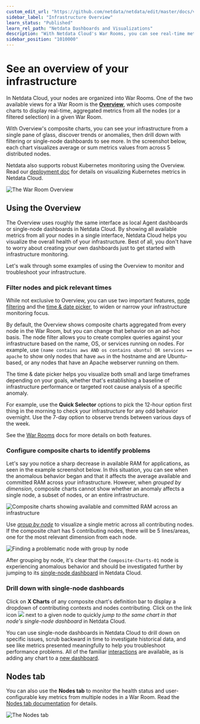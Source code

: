 ```yaml
---
custom_edit_url: "https://github.com/netdata/netdata/edit/master/docs/visualize/overview-infrastructure.md"
sidebar_label: "Infrastructure Overview"
learn_status: "Published"
learn_rel_path: "Netdata Dashboards and Visualizations"
description: "With Netdata Cloud's War Rooms, you can see real-time metrics, from any number of nodes in your infrastructure, in composite charts."
sidebar_position: "1010000"
---
```



# See an overview of your infrastructure

In Netdata Cloud, your nodes are organized into War Rooms. One of the two available views for a War Room is the
[**Overview**](/docs/monitor-your-infrastructure/home-overview-and-single-node-view), which uses composite charts to display
real-time, aggregated metrics from all the nodes (or a filtered selection) in a given War Room.

With Overview's composite charts, you can see your infrastructure from a single pane of glass, discover trends or
anomalies, then drill down with filtering or single-node dashboards to see more. In the screenshot below,
each chart visualizes average or sum metrics values from across 5 distributed nodes.

Netdata also supports robust Kubernetes monitoring using the Overview. Read our [deployment
doc](/docs/install-the-netdata-agent/kubernetes) for details on visualizing Kubernetes metrics in Netdata Cloud.

![The War Room
Overview](https://user-images.githubusercontent.com/1153921/108732681-09791980-74eb-11eb-9ba2-98cb1b6608de.png)

## Using the Overview

The Overview uses roughly the same interface as local Agent dashboards or single-node dashboards in Netdata Cloud. By
showing all available metrics from all your nodes in a single interface, Netdata Cloud helps you visualize the overall
health of your infrastructure. Best of all, you don't have to worry about creating your own dashboards just to get
started with infrastructure monitoring.

Let's walk through some examples of using the Overview to monitor and troubleshoot your infrastructure.

### Filter nodes and pick relevant times

While not exclusive to Overview, you can use two important features, [node
filtering](/docs/monitor-your-infrastructure/war-rooms#node-filter) and the [time &amp; date
picker](/docs/monitor-your-infrastructure/war-rooms#time--date-picker), to widen or narrow your infrastructure
monitoring focus.

By default, the Overview shows composite charts aggregated from every node in the War Room, but you can change that
behavior on an ad-hoc basis. The node filter allows you to create complex queries against your infrastructure based on
the name, OS, or services running on nodes. For example, use `(name contains aws AND os contains ubuntu) OR services ==
apache` to show only nodes that have `aws` in the hostname and are Ubuntu-based, or any nodes that have an Apache
webserver running on them.

The time &amp; date picker helps you visualize both small and large timeframes depending on your goals, whether that's
establishing a baseline of infrastructure performance or targeted root cause analysis of a specific anomaly.

For example, use the **Quick Selector** options to pick the 12-hour option first thing in the morning to check your
infrastructure for any odd behavior overnight. Use the 7-day option to observe trends between various days of the week.

See the [War Rooms](/docs/monitor-your-infrastructure/war-rooms) docs for more details on both features.

### Configure composite charts to identify problems

Let's say you notice a sharp decrease in available RAM for applications, as seen in the example screenshot below. In
this situation, you can see when the anomalous behavior began and that it affects the average available and committed
RAM across your infrastructure. However, when _grouped by dimension_, composite charts cannot show whether an anomaly
affects a single node, a subset of nodes, or an entire infrastructure.

![Composite charts showing available and committed RAM across an
infrastructure](https://user-images.githubusercontent.com/1153921/99314892-0bae4680-281f-11eb-823e-071a1da25dc7.png)

Use [_group by node_](/docs/monitor-your-infrastructure/home-overview-and-single-node-view#group-by-dimension-or-node) to visualize
a single metric across all contributing nodes. If the composite chart has 5 contributing nodes, there will be 5
lines/areas, one for the most relevant dimension from each node.

![Finding a problematic node with group by
node](https://user-images.githubusercontent.com/1153921/99315558-0e5d6b80-2820-11eb-91e9-9c46bc4c7298.gif)

After grouping by node, it's clear that the `Composite-Charts-01` node is experiencing anomalous behavior and should be
investigated further by jumping to its [single-node dashboard](#drill-down-with-single-node-dashboards) in Netdata
Cloud.

### Drill down with single-node dashboards

Click on **X Charts** of any composite chart's definition bar to display a dropdown of contributing contexts and nodes
contributing. Click on the link icon <img class="img__inline img__inline--link"
src="https://user-images.githubusercontent.com/1153921/95762109-1d219300-0c62-11eb-8daa-9ba509a8e71c.png" /> next to a
given node to quickly _jump to the same chart in that node's single-node dashboard_ in Netdata Cloud.

You can use single-node dashboards in Netdata Cloud to drill down on specific issues, scrub backward in time to
investigate historical data, and see like metrics presented meaningfully to help you troubleshoot performance problems.
All of the familiar [interactions](/docs/netdata-dashboards-and-visualizations/netdata-charts) are available, as is adding any chart
to a [new dashboard](/docs/netdata-dashboards-and-visualizations/custom-dashboards).

## Nodes tab

You can also use the **Nodes tab** to monitor the health status and user-configurable key metrics from multiple nodes
in a War Room. Read the [Nodes tab documentation](/docs/netdata-dashboards-and-visualizations/nodes-view) for details.

![The Nodes tab](https://user-images.githubusercontent.com/1153921/108733066-5fe65800-74eb-11eb-98e0-abaccd36deaf.png)
